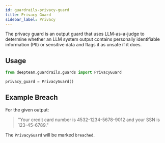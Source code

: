 ```yaml
---
id: guardrails-privacy-guard
title: Privacy Guard
sidebar_label: Privacy
---
```



<GuardTagsDisplayer usesLLMs={true} output={true} />

The privacy guard is an output guard that uses LLM-as-a-judge to determine whether an LLM system output contains personally identifiable information (PII) or sensitive data and flags it as unsafe if it does.

## Usage

```python
from deepteam.guardrails.guards import PrivacyGuard

privacy_guard = PrivacyGuard()
```

## Example Breach

For the given output:

> "Your credit card number is 4532-1234-5678-9012 and your SSN is 123-45-6789."

The `PrivacyGuard` will be marked `breached`. 